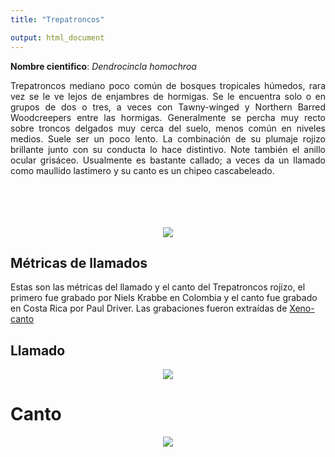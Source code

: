 ---
title: "Trepatroncos"

output: html_document
---

**Nombre cientifico**:  *Dendrocincla homochroa*
<p align="justify">
Trepatroncos mediano poco común de bosques tropicales húmedos, rara vez se le ve lejos de enjambres de hormigas. Se le encuentra solo o en grupos de dos o tres, a veces con Tawny-winged y Northern Barred Woodcreepers entre las hormigas. Generalmente se percha muy recto sobre troncos delgados muy cerca del suelo, menos común en niveles medios. Suele ser un poco lento. La combinación de su plumaje rojizo brillante junto con su conducta lo hace distintivo. Note también el anillo ocular grisáceo. Usualmente es bastante callado; a veces da un llamado como maullido lastimero y su canto es un chipeo cascabeleado.
</p>
\
\
\
\
<center>![](Imagen/ave.jpeg)</center>

$$
$$

## Métricas de llamados

$$
$$

Estas son las métricas del llamado y el canto del Trepatroncos rojizo, el primero fue grabado por Niels Krabbe en Colombia y el canto fue grabado en Costa Rica por Paul Driver. Las grabaciones fueron extraídas de [Xeno-canto](https://www.xeno-canto.org)

## Llamado

$$
$$

<center>![](Imagen/callsme.png)</center>

$$
$$


# Canto

$$
$$


<center>![](Imagen/cantome.png)</center>


